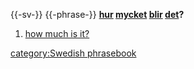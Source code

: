 {{-sv-}}
{{-phrase-}}
'''[[hur#Swedish|hur]] [[mycket#Swedish|mycket]] [[blir#Swedish|blir]] [[det#Swedish|det]]?'''

#[[how much is it?]]

[[category:Swedish phrasebook]]